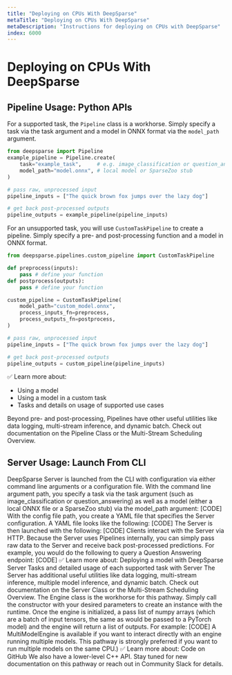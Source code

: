 ```yaml
---
title: "Deploying on CPUs With DeepSparse"
metaTitle: "Deploying on CPUs With DeepSparse"
metaDescription: "Instructions for deploying on CPUs with DeepSparse"
index: 6000
---
```


# Deploying on CPUs With DeepSparse

## Pipeline Usage: Python APIs

For a supported task, the `Pipeline` class is a workhorse. Simply specify a task via the task argument and a model in ONNX format via the `model_path` argument.

```python
from deepsparse import Pipeline
example_pipeline = Pipeline.create(
    task="example_task",     # e.g. image_classification or question_answering
    model_path="model.onnx", # local model or SparseZoo stub
)

# pass raw, unprocessed input 
pipeline_inputs = ["The quick brown fox jumps over the lazy dog"]

# get back post-processed outputs
pipeline_outputs = example_pipeline(pipeline_inputs)
```

For an unsupported task, you will use `CustomTaskPipeline` to create a pipeline. Simply specify a pre- and post-processing function and a model in ONNX format.

``` python
from deepsparse.pipelines.custom_pipeline import CustomTaskPipeline

def preprocess(inputs):
    pass # define your function
def postprocess(outputs):
    pass # define your function

custom_pipeline = CustomTaskPipeline(
    model_path="custom_model.onnx",
    process_inputs_fn=preprocess,
    process_outputs_fn=postprocess,
)

# pass raw, unprocessed input
pipeline_inputs = ["The quick brown fox jumps over the lazy dog"]

# get back post-processed outputs
pipeline_outputs = custom_pipeline(pipeline_inputs)                       
```

✅ Learn more about:
- Using a model
- Using a model in a custom task
- Tasks and details on usage of supported use cases

Beyond pre- and post-processing, Pipelines have other useful utilities like data logging, multi-stream inference, and dynamic batch. Check out documentation on the Pipeline Class or the Multi-Stream Scheduling Overview.

## Server Usage: Launch From CLI

DeepSparse Server is launched from the CLI with configuration via either command line arguments or a configuration file.
With the command line argument path, you specify a task via the task argument (such as image_classification or question_answering) as well as a model (either a local ONNX file or a SparseZoo stub) via the model_path argument:
[CODE]
With the config file path, you create a YAML file that specifies the Server configuration. A YAML file looks like the following:
[CODE]
The Server is then launched with the following:
[CODE]
Clients interact with the Server via HTTP. Because the Server uses Pipelines internally, you can simply pass raw data to the Server and receive back post-processed predictions.  For example, you would do the following to query a Question Answering endpoint:
[CODE]
✅ Learn more about:
Deploying a model with DeepSparse Server
Tasks and detailed usage of each supported task with Server
The Server has additional useful utilities like data logging, multi-stream inference, multiple model inference, and dynamic batch. Check out documentation on the Server Class or the Multi-Stream Scheduling Overview.
The Engine class is the workhorse for this pathway. Simply call the constructor with your desired parameters to create an instance with the runtime. Once the engine is initialized, a pass list of numpy arrays (which are a batch of input tensors, the same as would be passed to a PyTorch model) and the engine will return a list of outputs. For example:
[CODE]
A MultiModelEngine is available if you want to interact directly with an engine running multiple models. This pathway is strongly preferred if you want to run multiple models on the same CPU.)
✅ Learn more about:
Code on GitHub
We also have a lower-level C++ API. Stay tuned for new documentation on this pathway or reach out in Community Slack for details.
